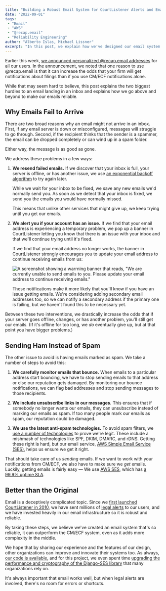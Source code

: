 ```yaml
---
title: "Building a Robust Email System for CourtListener Alerts and Emails"
date: "2022-09-01"
tags:
 - "Email"
 - "AWS"
 - "@recap.email"
 - "Reliability Engineering"
author: "Alberto Islas, Michael Lissner"
excerpt: "In this post, we explain how we've designed our email system to be as robust and reliable as possible."
---
```


<p class="lead">Earlier this week, <a href="/2022/08/26/personal-recap-dot-email-addresses/">we announced personalized @recap.email addresses</a> for all our users. In the announcement, we noted that one reason to use @recap.email is that it can increase the odds that your firm will get notifications about filings than if you use CM/ECF notifications alone.</p>

While that may seem hard to believe, this post explains the two biggest hurdles to an email landing in an inbox and explains how we go above and beyond to make our emails reliable.


## Why Emails Fail to Arrive

There are two broad reasons why an email might not arrive in an inbox. First, if any email server is down or misconfigured, messages will struggle to go through. Second, if the recipient thinks that the sender is a spammer, the email can be dropped completely or can wind up in a spam folder.

Either way, the message is as good as gone.

We address these problems in a few ways:

1. **We resend failed emails.** If we discover that your inbox is full, your server is offline, or has another issue, we use [an exponential backoff algorithm][algo] to try again later.

    While we wait for your inbox to be fixed, we save any new emails we'd normally send you. As soon as we detect that your inbox is fixed, we send you the emails you would have normally missed.

    This means that unlike other services that might give up, we keep trying until you get our emails.

2. **We alert you if your account has an issue.** If we find that your email address is experiencing a temporary problem, we pop up a banner in CourtListener letting you know that there is an issue with your inbox and that we'll continue trying until it's fixed.

    If we find that your email address no longer works, the banner in CourtListener strongly encourages you to update your email address to continue receiving emails from us:

    ![A screenshot showing a warrning banner that reads, "We are currently unable to send emails to you. Please update your email address to continue receiving emails."](/images/flagged-email.png)

    These notifications make it more likely that you'll know if you have an issue getting emails. We're considering adding secondary email addresses too, so we can notify a secondary address if the primary one is failing, but we haven't found this to be necessary yet.

Between these two interventions, we drastically increase the odds that if your server goes offline, changes, or has another problem, you'll still get our emails. (If it's offline for too long, we *do* eventually give up, but at that point you have bigger problems.)


## Sending Ham Instead of Spam

The other issue to avoid is having emails marked as spam. We take a number of steps to avoid this:

1. **We carefully monitor emails that bounce.** When emails to a particular address start bouncing, we have to stop sending emails to that address or else our reputation gets damaged. By monitoring our bounce notifications, we can flag bad addresses and stop sending messages to those recipients.

1. **We include unsubscribe links in our messages.** This ensures that if somebody no longer wants our emails, they can unsubscribe instead of marking our emails as spam. If too many people mark our emails as spam, our reputation could be damaged.

1. **We use the latest anti-spam technologies.** To avoid spam filters, we [use a number of technologies][atwood] to prove we're legit. These include a mishmash of technologies like SPF, DKIM, DMARC, and rDNS. Getting these right is hard, but our email service, [AWS Simple Email Service (SES)][ses], helps us ensure we get it right.

That should take care of us *sending* emails. If we want to work with your notifications from CM/ECF, we also have to make sure we *get* emails. Luckily, getting emails is fairly easy — We use [AWS SES][ses], which has [a 99.9% uptime SLA][sla].


## Better than the Original

Email is a deceptively complicated topic. Since we [first launched CourtListener in 2010][cl], we have sent millions of [legal alerts][alerts] to our users, and we have invested heavily in our email infrastructure so it is robust and reliable.

By taking these steps, we believe we've created an email system that's so reliable, it can outperform the CM/ECF system, even as it adds more complexity in the middle.

We hope that by sharing our experience and the features of our design, other organizations can improve and innovate their systems too. As always, [our code is available][cl-code], and for this project, we even spent time [upgrading the performance and cryptography of the Django-SES library][dses] that many organizations rely on.

It's always important that email works well, but when legal alerts are involved, there's no room for errors or shortcuts.


[atwood]: https://blog.codinghorror.com/so-youd-like-to-send-some-email-through-code/
[ses]: https://aws.amazon.com/ses/
[cl]: /2010/05/01/announcing-courtlistener-com/
[dses]: https://github.com/django-ses/django-ses/pull/239
[cl-code]: https://github.com/freelawproject/courtlistener/blob/main/cl/lib/email_backends.py
[algo]: https://en.wikipedia.org/wiki/Exponential_backoff
[sla]: https://aws.amazon.com/pinpoint/sla/?did=sla_card&trk=sla_card
[alerts]: https://www.courtlistener.com/help/alerts/
